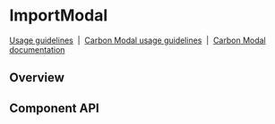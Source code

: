 <!-- `position:fixed` cause rendering issues, so do not render the modal -->


# ImportModal

[Usage guidelines](https://www.carbondesignsystem.com/community/patterns/import-pattern/)
&nbsp;|&nbsp;
[Carbon Modal usage guidelines](https://www.carbondesignsystem.com/components/modal/usage)
&nbsp;|&nbsp;
[Carbon Modal documentation](https://react.carbondesignsystem.com/?path=/docs/modal--default)

## Overview

<Preview>
  <Story
    id={getStorybookSlug(
      pkg,
      null,
      ImportModal.displayName,
      'with-state-manager'
    )}
  />
</Preview>

## Component API

<Props />
